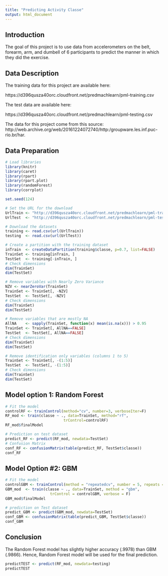 ```yaml
---
title: "Predicting Activity Classe"
output: html_document
---
```


## Introduction

The goal of this project is to use data from accelerometers on the belt, forearm, arm, and dumbell of 6 participants to predict the manner in which they did the exercise.

## Data Description
The training data for this project are available here:

https://d396qusza40orc.cloudfront.net/predmachlearn/pml-training.csv

The test data are available here:

https://d396qusza40orc.cloudfront.net/predmachlearn/pml-testing.csv

The data for this project come from this source: http://web.archive.org/web/20161224072740/http:/groupware.les.inf.puc-rio.br/har.

## Data Preparation

```r
# Load libraries
library(knitr)
library(caret)
library(rpart)
library(rpart.plot)
library(randomForest)
library(corrplot)

set.seed(124)

# Set the URL for the download
UrlTrain <- "http://d396qusza40orc.cloudfront.net/predmachlearn/pml-training.csv"
UrlTest  <- "http://d396qusza40orc.cloudfront.net/predmachlearn/pml-testing.csv"

# Download the datasets
training <- read.csv(url(UrlTrain))
testing  <- read.csv(url(UrlTest))

# Create a partition with the training dataset 
inTrain  <- createDataPartition(training$classe, p=0.7, list=FALSE)
TrainSet <- training[inTrain, ]
TestSet  <- training[-inTrain, ]
# Check dimensions
dim(TrainSet)
dim(TestSet)

# Remove variables with Nearly Zero Variance
NZV <- nearZeroVar(TrainSet)
TrainSet <- TrainSet[, -NZV]
TestSet  <- TestSet[, -NZV]
# Check dimensions
dim(TrainSet)
dim(TestSet)

# Remove variables that are mostly NA
AllNA    <- sapply(TrainSet, function(x) mean(is.na(x))) > 0.95
TrainSet <- TrainSet[, AllNA==FALSE]
TestSet  <- TestSet[, AllNA==FALSE]
# Check dimensions
dim(TrainSet)
dim(TestSet)

# Remove identification only variables (columns 1 to 5)
TrainSet <- TrainSet[, -(1:5)]
TestSet  <- TestSet[, -(1:5)]
# Check dimensions
dim(TrainSet)
dim(TestSet)
```
## Model option 1: Random Forest

```r
# Fit the model
controlRF <- trainControl(method="cv", number=3, verboseIter=F)
RF_mod <- train(classe ~ ., data=TrainSet, method="rf",
                          trControl=controlRF)
RF_mod$finalModel

# Prediction on test dataset
predict_RF <- predict(RF_mod, newdata=TestSet)
# Confusion Matrix
conf_RF <- confusionMatrix(table(predict_RF, TestSet$classe))
conf_RF

```

## Model Option #2: GBM
```r
# Fit the model
controlGBM <- trainControl(method = "repeatedcv", number = 5, repeats = 1)
GBM_mod  <- train(classe ~ ., data=TrainSet, method = "gbm",
                    trControl = controlGBM, verbose = F)
GBM_mod$finalModel

# prediction on Test dataset
predict_GBM <- predict(GBM_mod, newdata=TestSet)
conf_GBM <- confusionMatrix(table(predict_GBM, TestSet$classe))
conf_GBM

```

## Conclusion
The Random Forest model has slightly higher accuracy (.9978) than GBM (.9866). Hence, Random Forest model will be used for the final prediction.
                
```r
predictTEST <- predict(RF_mod, newdata=testing)
predictTEST
```

